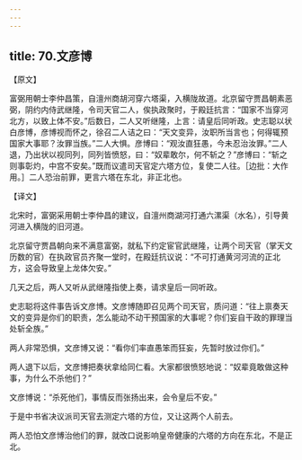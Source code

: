 ```yaml
---
---
---
```

title: 70.文彦博
---



【原文】

富弼用朝士李仲昌策，自澶州商胡河穿六塔渠，入横陇故道。北京留守贾昌朝素恶弼，阴约内侍武继隆，令司天官二人，俟执政聚时，于殿廷抗言：“国家不当穿河北方，以致上体不安。”后数日，二人又听继隆，上言：请皇后同听政。史志聪以状白彦博，彦博视而怀之，徐召二人诘之曰：“天文变异，汝职所当言也；何得辄预国家大事耶？汝罪当族。”二人大惧。彦博曰：“观汝直狂愚，今未忍治汝罪。”二人退，乃出状以视同列，同列皆愤怒，曰：“奴辈敢尔，何不斩之？”彦博曰：“斩之则事彰灼，中宫不安矣。”既而议遣司天官定六塔方位，复使二人往。［边批：大作用。］二人恐治前罪，更言六塔在东北，非正北也。

【译文】

北宋时，富弼采用朝士李仲昌的建议，自澶州商湖河打通六漯渠（水名），引导黄河进入横陇的旧河道。

北京留守贾昌朝向来不满意富弼，就私下约定宦官武继隆，让两个司天官（掌天文历数的官）在执政官员齐聚一堂时，在殿廷抗议说：“不可打通黄河河流的正北方，这会导致皇上龙体欠安。”

几天之后，两人又听从武继隆指使上奏，请求皇后一同听政。

史志聪将这件事告诉文彦博。文彦博随即召见两个司天官，质问道：“往上禀奏天文的变异是你们的职责，怎么能动不动干预国家的大事呢？你们妄自干政的罪理当处斩全族。”

两人非常恐惧，文彦博又说：“看你们率直愚笨而狂妄，先暂时放过你们。”

两人退下以后，文彦博把奏状拿给同仁看。大家都很愤怒地说：“奴辈竟敢做这种事，为什么不杀他们？”

文彦博说：“杀死他们，事情反而张扬出来，会令皇后不安。”

于是中书省决议派司天官去测定六塔的方位，又让这两个人前去。

两人恐怕文彦博治他们的罪，就改口说影响皇帝健康的六塔的方向在东北，不是正北。